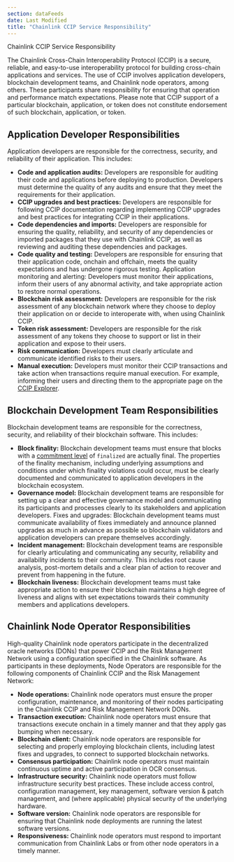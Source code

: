 ```yaml
---
section: dataFeeds
date: Last Modified
title: "Chainlink CCIP Service Responsibility"
---
```


Chainlink CCIP Service Responsibility

The Chainlink Cross-Chain Interoperability Protocol (CCIP) is a secure, reliable, and easy-to-use interoperability protocol for building cross-chain applications and services. The use of CCIP involves application developers, blockchain development teams, and Chainlink node operators, among others. These participants share responsibility for ensuring that operation and performance match expectations. Please note that CCIP support of a particular blockchain, application, or token does not constitute endorsement of such blockchain, application, or token.

## Application Developer Responsibilities

Application developers are responsible for the correctness, security, and reliability of their application. This includes:

- **Code and application audits:** Developers are responsible for auditing their code and applications before deploying to production. Developers must determine the quality of any audits and ensure that they meet the requirements for their application.
- **CCIP upgrades and best practices:** Developers are responsible for following CCIP documentation regarding implementing CCIP upgrades and best practices for integrating CCIP in their applications.
- **Code dependencies and imports:** Developers are responsible for ensuring the quality, reliability, and security of any dependencies or imported packages that they use with Chainlink CCIP, as well as reviewing and auditing these dependencies and packages.
- **Code quality and testing:** Developers are responsible for ensuring that their application code, onchain and offchain, meets the quality expectations and has undergone rigorous testing.
  Application monitoring and alerting: Developers must monitor their applications, inform their users of any abnormal activity, and take appropriate action to restore normal operations.
- **Blockchain risk assessment:** Developers are responsible for the risk assessment of any blockchain network where they choose to deploy their application on or decide to interoperate with, when using Chainlink CCIP.
- **Token risk assessment:** Developers are responsible for the risk assessment of any tokens they choose to support or list in their application and expose to their users.
- **Risk communication:** Developers must clearly articulate and communicate identified risks to their users.
- **Manual execution:** Developers must monitor their CCIP transactions and take action when transactions require manual execution. For example, informing their users and directing them to the appropriate page on the [CCIP Explorer](https://ccip.chain.link).

## Blockchain Development Team Responsibilities

Blockchain development teams are responsible for the correctness, security, and reliability of their blockchain software. This includes:

- **Block finality:** Blockchain development teams must ensure that blocks with a [commitment level](https://ethereum.org/en/developers/docs/apis/json-rpc/#default-block) of `finalized` are actually final. The properties of the finality mechanism, including underlying assumptions and conditions under which finality violations could occur, must be clearly documented and communicated to application developers in the blockchain ecosystem.
- **Governance model:** Blockchain development teams are responsible for setting up a clear and effective governance model and communicating its participants and processes clearly to its stakeholders and application developers.
  Fixes and upgrades: Blockchain development teams must communicate availability of fixes immediately and announce planned upgrades as much in advance as possible so blockchain validators and application developers can prepare themselves accordingly.
- **Incident management:** Blockchain development teams are responsible for clearly articulating and communicating any security, reliability and availability incidents to their community. This includes root cause analysis, post-mortem details and a clear plan of action to recover and prevent from happening in the future.
- **Blockchain liveness:** Blockchain development teams must take appropriate action to ensure their blockchain maintains a high degree of liveness and aligns with set expectations towards their community members and applications developers.

## Chainlink Node Operator Responsibilities

High-quality Chainlink node operators participate in the decentralized oracle networks (DONs) that power CCIP and the Risk Management Network using a configuration specified in the Chainlink software. As participants in these deployments, Node Operators are responsible for the following components of Chainlink CCIP and the Risk Management Network:

- **Node operations:** Chainlink node operators must ensure the proper configuration, maintenance, and monitoring of their nodes participating in the Chainlink CCIP and Risk Management Network DONs.
- **Transaction execution:** Chainlink node operators must ensure that transactions execute onchain in a timely manner and that they apply gas bumping when necessary.
- **Blockchain client:** Chainlink node operators are responsible for selecting and properly employing blockchain clients, including latest fixes and upgrades, to connect to supported blockchain networks.
- **Consensus participation:** Chainlink node operators must maintain continuous uptime and active participation in OCR consensus.
- **Infrastructure security:** Chainlink node operators must follow infrastructure security best practices. These include access control, configuration management, key management, software version & patch management, and (where applicable) physical security of the underlying hardware.
- **Software version:** Chainlink node operators are responsible for ensuring that Chainlink node deployments are running the latest software versions.
- **Responsiveness:** Chainlink node operators must respond to important communication from Chainlink Labs or from other node operators in a timely manner.
